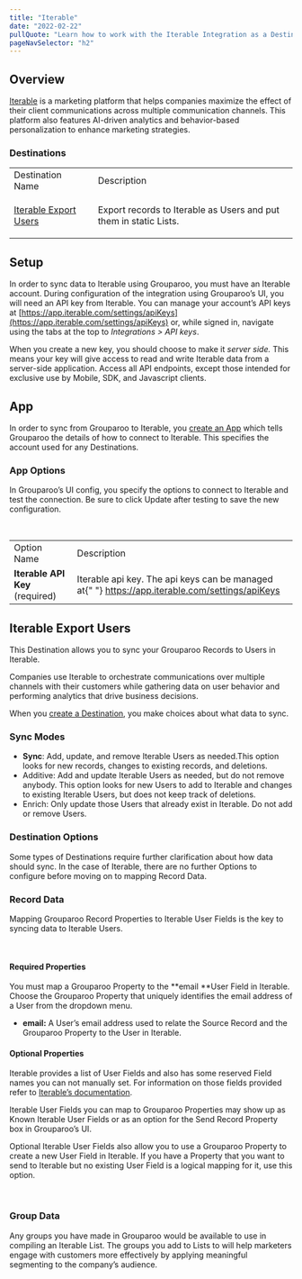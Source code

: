 ```yaml
---
title: "Iterable"
date: "2022-02-22"
pullQuote: "Learn how to work with the Iterable Integration as a Destination."
pageNavSelector: "h2"
---
```


<PluginDocsLinks plugin="Iterable" />

## Overview

[Iterable](https://iterable.com/) is a marketing platform that helps companies maximize the effect of their client communications across multiple communication channels. This platform also features AI-driven analytics and behavior-based personalization to enhance marketing strategies.

### Destinations

<table className='docTable'>
<tablebody>
  <tr>
   <td>Destination Name
   </td>
   <td>Description
   </td>
  </tr>
  <tr>
   <td>

<a href="#iterable-export-users">Iterable Export Users</a>
   </td>
   <td>Export records to Iterable as Users and put them in static Lists.
   </td>
  </tr>
  </tablebody>
</table>

## Setup

In order to sync data to Iterable using Grouparoo, you must have an Iterable account. During configuration of the integration using Grouparoo’s UI, you will need an API key from Iterable. You can manage your account’s API keys at [https://app.iterable.com/settings/apiKeys](https://app.iterable.com/settings/apiKeys) or, while signed in, navigate using the tabs at the top to _Integrations > API keys_.

When you create a new key, you should choose to make it _server side._ This means your key will give access to read and write Iterable data from a server-side application. Access all API endpoints, except those intended for exclusive use by Mobile, SDK, and Javascript clients.

## App

In order to sync from Grouparoo to Iterable, you [create an App](https://www.grouparoo.com/docs/config/apps) which tells Grouparoo the details of how to connect to Iterable. This specifies the account used for any Destinations.

### App Options

In Grouparoo’s UI config, you specify the options to connect to Iterable and test the connection. Be sure to click Update after testing to save the new configuration.

<ImageInBrowserFrame
  src="/images/docs/integrations/iterable/app/options.png"
  alt="Iterable App Options"
  width={733}
  height={153}
/>

<br />

<table className="docTable">
  <tablebody>
    <tr>
      <td>Option Name</td>
      <td>Description</td>
    </tr>
    <tr>
      <td>
        <strong>Iterable API Key </strong>(required)
      </td>
      <td>
        Iterable api key. The api keys can be managed at{" "}
        <a href="https://app.iterable.com/settings/apiKeys">
          https://app.iterable.com/settings/apiKeys
        </a>
      </td>
    </tr>
  </tablebody>
</table>

## Iterable Export Users

This Destination allows you to sync your Grouparoo Records to Users in Iterable.

Companies use Iterable to orchestrate communications over multiple channels with their customers while gathering data on user behavior and performing analytics that drive business decisions.

When you [create a Destination](https://www.grouparoo.com/docs/config/destinations), you make choices about what data to sync.

### Sync Modes

- **Sync**: Add, update, and remove Iterable Users as needed.This option looks for new records, changes to existing records, and deletions.
- Additive: Add and update Iterable Users as needed, but do not remove anybody. This option looks for new Users to add to Iterable and changes to existing Iterable Users, but does not keep track of deletions.
- Enrich: Only update those Users that already exist in Iterable. Do not add or remove Users.

### Destination Options

Some types of Destinations require further clarification about how data should sync. In the case of Iterable, there are no further Options to configure before moving on to mapping Record Data.

### Record Data

Mapping Grouparoo Record Properties to Iterable User Fields is the key to syncing data to Iterable Users.

<ImageInBrowserFrame
  src="/images/docs/integrations/iterable/export-users/properties.png"
  alt="Iterable Export Users Properties"
  width={733}
  height={614}
/>

<br />

#### Required Properties

You must map a Grouparoo Property to the **email **User Field in Iterable. Choose the Grouparoo Property that uniquely identifies the email address of a User from the dropdown menu.

- **email:** A User’s email address used to relate the Source Record and the Grouparoo Property to the User in Iterable.

#### Optional Properties

Iterable provides a list of User Fields and also has some reserved Field names you can not manually set. For information on those fields provided refer to [Iterable’s documentation](https://support.iterable.com/hc/en-us/articles/217744303-User-Profile-Fields-Used-by-Iterable-).

Iterable User Fields you can map to Grouparoo Properties may show up as Known Iterable User Fields or as an option for the Send Record Property box in Grouparoo’s UI.

Optional Iterable User Fields also allow you to use a Grouparoo Property to create a new User Field in Iterable. If you have a Property that you want to send to Iterable but no existing User Field is a logical mapping for it, use this option.

<ImageInBrowserFrame
  src="/images/docs/integrations/iterable/export-users/new-field.png"
  alt="Iterable Export Users New Field"
  width={733}
  height={202}
/>

<br />

### Group Data

Any groups you have made in Grouparoo would be available to use in compiling an Iterable List. The groups you add to Lists to will help marketers engage with customers more effectively by applying meaningful segmenting to the company’s audience.

<ImageInBrowserFrame
  src="/images/docs/integrations/iterable/export-users/groups.png"
  alt="Iterable Export Users Groups"
  width={733}
  height={270}
/>

<br />

<PluginDocsIntegrationNotes plugin="Iterable" />
